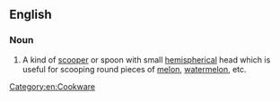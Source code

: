 ==English==

===Noun===
{{en-noun|sg=[[melon]] [[ball]] [[scooper]]}}

# A kind of [[scooper]] or spoon with small [[hemispherical]] head which is useful for scooping round pieces of [[melon]], [[watermelon]], etc.

[[Category:en:Cookware]]